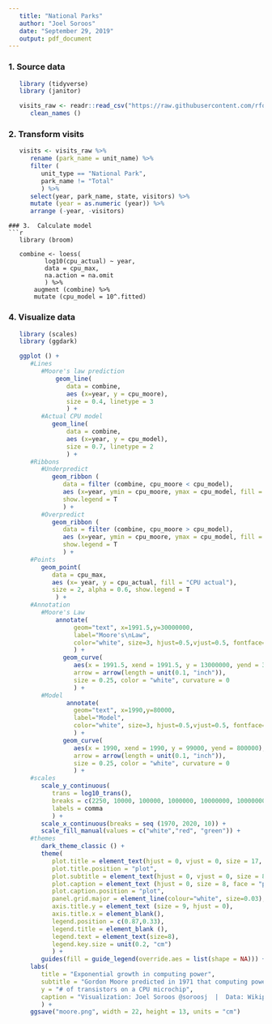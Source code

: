 ```yaml
---
   title: "National Parks"
   author: "Joel Soroos"
   date: "September 29, 2019"
   output: pdf_document
---
```



### 1. Source data
```r

   library (tidyverse)
   library (janitor) 

   visits_raw <- readr::read_csv("https://raw.githubusercontent.com/rfordatascience/tidytuesday/master/data/2019/2019-09-17/national_parks.csv") %>%
      clean_names ()
```


### 2.  Transform visits
```r

   visits <- visits_raw %>%
      rename (park_name = unit_name) %>%
      filter (
         unit_type == "National Park",
         park_name != "Total"
         ) %>%
      select(year, park_name, state, visitors) %>%
      mutate (year = as.numeric (year)) %>%
      arrange (-year, -visitors)
```
```
### 3.  Calculate model
```r

   library (broom)

   combine <- loess(		    
          log10(cpu_actual) ~ year,		   
          data = cpu_max,		       
          na.action = na.omit
          ) %>%		
       augment (combine) %>%
       mutate (cpu_model = 10^.fitted)
```


### 4. Visualize data
```r

   library (scales)
   library (ggdark)

   ggplot () +
      #Lines
         #Moore's law prediction
             geom_line(
                data = combine,
                aes (x=year, y = cpu_moore),
                size = 0.4, linetype = 3
                ) +
         #Actual CPU model
            geom_line(
                data = combine,
                aes (x=year, y = cpu_model),
                size = 0.7, linetype = 2
                ) + 
      #Ribbons
         #Underpredict
            geom_ribbon (
               data = filter (combine, cpu_moore < cpu_model),
               aes (x=year, ymin = cpu_moore, ymax = cpu_model, fill = "Model fit > Moore's Law"),
               show.legend = T
               ) +
         #Overpredict
            geom_ribbon (
               data = filter (combine, cpu_moore > cpu_model),
               aes (x=year, ymin = cpu_moore, ymax = cpu_model, fill = "Model fit < Moore's Law"),
               show.legend = T
               ) +
      #Points
         geom_point(
            data = cpu_max,
            aes (x= year, y = cpu_actual, fill = "CPU actual"),
            size = 2, alpha = 0.6, show.legend = T
             ) +
      #Annotation
         #Moore's Law
             annotate(
                  geom="text", x=1991.5,y=30000000,
                  label="Moore's\nLaw", 
                  color="white", size=3, hjust=0.5,vjust=0.5, fontface="bold"
                  ) +
               geom_curve(
                  aes(x = 1991.5, xend = 1991.5, y = 13000000, yend = 3000000),
                  arrow = arrow(length = unit(0.1, "inch")),
                  size = 0.25, color = "white", curvature = 0  
                  ) +   
         #Model
                annotate(
                  geom="text", x=1990,y=80000,
                  label="Model", 
                  color="white", size=3, hjust=0.5,vjust=0.5, fontface="bold"
                  ) +
               geom_curve(
                  aes(x = 1990, xend = 1990, y = 99000, yend = 800000),
                  arrow = arrow(length = unit(0.1, "inch")),
                  size = 0.25, color = "white", curvature = 0  
                  ) +   
      #scales
         scale_y_continuous(
            trans = log10_trans(),
            breaks = c(2250, 10000, 100000, 1000000, 10000000, 100000000, 1000000000, 10000000000, 100000000000),
            labels = comma
            ) +
         scale_x_continuous(breaks = seq (1970, 2020, 10)) +
         scale_fill_manual(values = c("white","red", "green")) +
      #themes
         dark_theme_classic () +
         theme(
            plot.title = element_text(hjust = 0, vjust = 0, size = 17, face = "bold", margin = margin (0,0,7,0)),
            plot.title.position = "plot",
            plot.subtitle = element_text(hjust = 0, vjust = 0, size = 8, face = "bold", margin = margin (0,0,30,0)),
            plot.caption = element_text (hjust = 0, size = 8, face = "plain", margin = margin (15,0,0,0), color="#6D7C83"),
            plot.caption.position = "plot",
            panel.grid.major = element_line(colour="white", size=0.03),
            axis.title.y = element_text (size = 9, hjust = 0),
            axis.title.x = element_blank(),
            legend.position = c(0.87,0.33),
            legend.title = element_blank (),
            legend.text = element_text(size=8),
            legend.key.size = unit(0.2, "cm")
            ) +
         guides(fill = guide_legend(override.aes = list(shape = NA))) +
      labs(
         title = "Exponential growth in computing power",
         subtitle = "Gordon Moore predicted in 1971 that computing power would double approximately every 2 years (Moore's Law).\nOver the next 38 years he has largely been correct - slightly below through 2000, slightly above from 2001-2012 and slightly trailing more recently.",
         y = "# of transistors on a CPU microchip",
         caption = "Visualization: Joel Soroos @soroosj  |  Data: Wikipedia via R4DS Tidy Tuesday"
         ) +
      ggsave("moore.png", width = 22, height = 13, units = "cm")
```